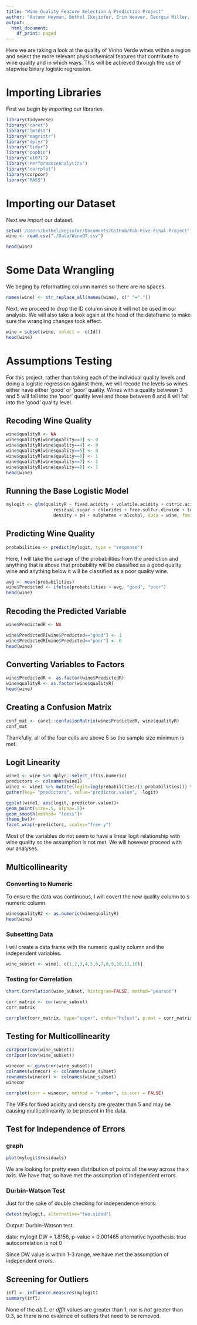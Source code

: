 ```yaml
---
title: "Wine Quality Feature Selection & Prediction Project"
author: "Autumn Heyman, Bethel Ikejiofor, Erin Weaver, Georgia Miller, Valerie Huston"
output:
  html_document:
    df_print: paged
---
```


Here we are taking a look at the quality of Vinho Verde wines within a region and select the more relevant physiochemical features that contribute to wine quality and in which ways. This will be achieved through the use of stepwise binary logistic regression.

# Importing Libraries
First we begin by *importing* our libraries.

```r
library(tidyverse)
library("caret")
library("lmtest")
library("magrittr")
library("dplyr")
library("tidyr")
library("popbio")
library("e1071")
library("PerformanceAnalytics")
library("corrplot")
library(corpcor)
library("MASS")
```

# Importing our Dataset
Next we *import* our dataset.
```r
setwd('/Users/bethelikejiofor/Documents/GitHub/Fab-Five-Final-Project')
wine <- read.csv("./Data/WineQT.csv")

head(wine)
```

# Some Data Wrangling

We beging by reformatting column names so there are no spaces.
```r
names(wine) <- str_replace_all(names(wine), c(" "="."))
```

Next, we proceed to drop the ID column since it will not be used in our analysis. We will also take a look again at the head of the dataframe to make sure the wrangling changes took effect.
```r
wine = subset(wine, select = -c(Id))
head(wine)
```

# Assumptions Testing
For this project, rather than taking each of the individual quality levels and doing a logistic regression against them, we will recode the levels so wines either have either 'good' or 'poor' quality. Wines with a quality between 3 and 5 will fall into the 'poor' quality level and those between 6 and 8 will fall into the 'good' quality level.

## Recoding Wine Quality
```r
wine$qualityR <- NA
wine$qualityR[wine$quality==3] <- 0
wine$qualityR[wine$quality==4] <- 0
wine$qualityR[wine$quality==5] <- 0
wine$qualityR[wine$quality==6] <- 1
wine$qualityR[wine$quality==7] <- 1
wine$qualityR[wine$quality==8] <- 1
head(wine)
```
## Running the Base Logistic Model
```r
mylogit <- glm(qualityR ~ fixed.acidity + volatile.acidity + citric.acid + 
                  residual.sugar + chlorides + free.sulfur.dioxide + total.sulfur.dioxide+
                  density + pH + sulphates + alcohol, data = wine, family="binomial")
```

## Predicting Wine Quality
```r
probabilities <- predict(mylogit, type = "response")
```

Here, I will take the average of the probabilities from the prediction and anything that is above that probability will be classified as a good quality wine and anything below it will be classified as a poor quality wine.
```r
avg <- mean(probabilities)
wine$Predicted <- ifelse(probabilities > avg, "good", "poor")
head(wine)
```

## Recoding the Predicted Variable

```r
wine$PredictedR <- NA
```
```r
wine$PredictedR[wine$Predicted=="good"] <- 1
wine$PredictedR[wine$Predicted=="poor"] <- 0
head(wine)
```

## Converting Variables to Factors
```r
wine$PredictedR <- as.factor(wine$PredictedR)
wine$qualityR <- as.factor(wine$qualityR)
head(wine)
```

## Creating a Confusion Matrix
```r
conf_mat <- caret::confusionMatrix(wine$PredictedR, wine$qualityR)
conf_mat
```

Thankfully, all of the four cells are above 5 so the sample size minimum is met.

## Logit Linearity

```r
wine1 <- wine %>% dplyr::select_if(is.numeric)
predictors <- colnames(wine1)
wine1 <- wine1 %>% mutate(logit=log(probabilities/(1-probabilities))) %>%
gather(key= "predictors", value="predictor.value", -logit)
```
```r
ggplot(wine1, aes(logit, predictor.value))+
geom_point(size=.5, alpha=.5)+
geom_smooth(method= "loess")+
theme_bw()+
facet_wrap(~predictors, scales="free_y")
```
Most of the variables do not seem to have a linear logit relationship with wine quality so the assumption is not met. We will however proceed with our analyses.

## Multicollinearity

### Converting to Numeric
To ensure the data was continuous, I will covert the new quality column to s numeric column.
```r
wine$qualityR2 <- as.numeric(wine$qualityR)
head(wine)
```

### Subsetting Data
I will create a data frame with the numeric quality column and the independent variables.
```r
wine_subset <- wine[, c(1,2,3,4,5,6,7,8,9,10,11,16)]
```

### Testing for Correlation
```r
chart.Correlation(wine_subset, histogram=FALSE, method="pearson")
```

```r
corr_matrix <- cor(wine_subset)
corr_matrix
```

```r
corrplot(corr_matrix, type="upper", order="hclust", p.mat = corr_matrix, sig.level = 0.01, insig="blank")
```

## Testing for Multicollinearity
```r
cor2pcor(cov(wine_subset))
cor2pcor(cov(wine_subset))
```

```r
winecor <- ginv(cor(wine_subset))
colnames(winecor) <- colnames(wine_subset)
rownames(winecor) <- colnames(wine_subset)
winecor
```

```r
corrplot(corr = winecor, method = "number", is.corr = FALSE)
```

The VIFs for fixed acidity and density are greater than 5 and may be causing multicollinearity to be present in the data.


## Test for Independence of Errors

### graph
```r
plot(mylogit$residuals)
```


We are looking for pretty even distribution of points all the way across the x axis. We have that, so have met the assumption of independent errors.






### Durbin-Watson Test

Just for the sake of double checking for independence errors:
```r
dwtest(mylogit, alternative="two.sided")
```
Output:
Durbin-Watson test

data:  mylogit
DW = 1.8156, p-value = 0.001465
alternative hypothesis: true autocorrelation is not 0


Since DW value is within 1-3 range, we have met the assumption of independent errors. 

## Screening for Outliers
```r
infl <- influence.measures(mylogit)
summary(infl)
```


None of the *db.1_* or *dffit* values are greater than 1, nor is *hat* greater than 0.3, so there is no evidence of outliers that need to be removed.


